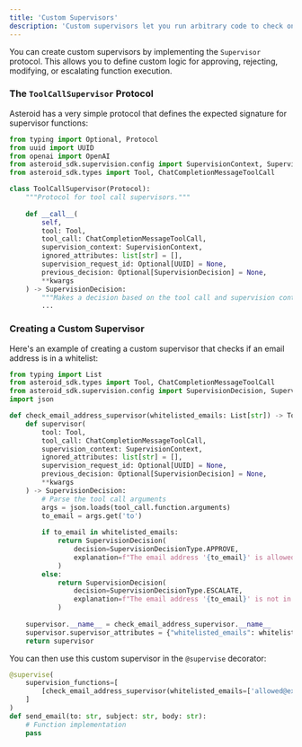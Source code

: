 ```yaml
---
title: 'Custom Supervisors'
description: 'Custom supervisors let you run arbitrary code to check on agent actions before they execute'
---
```


You can create custom supervisors by implementing the `Supervisor` protocol. This allows you to define custom logic for approving, rejecting, modifying, or escalating function execution.

### The `ToolCallSupervisor` Protocol

Asteroid has a very simple protocol that defines the expected signature for supervisor functions:

```python
from typing import Optional, Protocol
from uuid import UUID
from openai import OpenAI
from asteroid_sdk.supervision.config import SupervisionContext, SupervisionDecision
from asteroid_sdk.types import Tool, ChatCompletionMessageToolCall

class ToolCallSupervisor(Protocol):
    """Protocol for tool call supervisors."""
    
    def __call__(
        self,
        tool: Tool,
        tool_call: ChatCompletionMessageToolCall,
        supervision_context: SupervisionContext,
        ignored_attributes: list[str] = [],
        supervision_request_id: Optional[UUID] = None,
        previous_decision: Optional[SupervisionDecision] = None,
        **kwargs
    ) -> SupervisionDecision:
        """Makes a decision based on the tool call and supervision context."""
        ...
```

### Creating a Custom Supervisor

Here's an example of creating a custom supervisor that checks if an email address is in a whitelist:

```python
from typing import List
from asteroid_sdk.types import Tool, ChatCompletionMessageToolCall
from asteroid_sdk.supervision.config import SupervisionDecision, SupervisionDecisionType, SupervisionContext
import json

def check_email_address_supervisor(whitelisted_emails: List[str]) -> ToolCallSupervisor:
    def supervisor(
        tool: Tool,
        tool_call: ChatCompletionMessageToolCall,
        supervision_context: SupervisionContext,
        ignored_attributes: list[str] = [],
        supervision_request_id: Optional[UUID] = None,
        previous_decision: Optional[SupervisionDecision] = None,
        **kwargs
    ) -> SupervisionDecision:
        # Parse the tool call arguments
        args = json.loads(tool_call.function.arguments)
        to_email = args.get('to')
        
        if to_email in whitelisted_emails:
            return SupervisionDecision(
                decision=SupervisionDecisionType.APPROVE,
                explanation=f"The email address '{to_email}' is allowed."
            )
        else:
            return SupervisionDecision(
                decision=SupervisionDecisionType.ESCALATE,
                explanation=f"The email address '{to_email}' is not in the whitelist."
            )
            
    supervisor.__name__ = check_email_address_supervisor.__name__
    supervisor.supervisor_attributes = {"whitelisted_emails": whitelisted_emails}
    return supervisor
```

You can then use this custom supervisor in the `@supervise` decorator:

```python
@supervise(
    supervision_functions=[
        [check_email_address_supervisor(whitelisted_emails=['allowed@example.com'])]
    ]
)
def send_email(to: str, subject: str, body: str):
    # Function implementation
    pass
```
